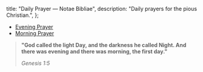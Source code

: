   title: "Daily Prayer — Notae Bibliae",
  description: "Daily prayers for the pious Christian.",
};

<Initial text="Daily Prayer" />

- [Evening Prayer](/liturgy/daily-prayer/evening-prayer)
- [Morning Prayer](/liturgy/daily-prayer/morning-prayer)

> **"God called the light Day, and the darkness he called Night. And there was evening and there was morning, the first day."**
>
> <cite>Genesis 1:5</cite>
